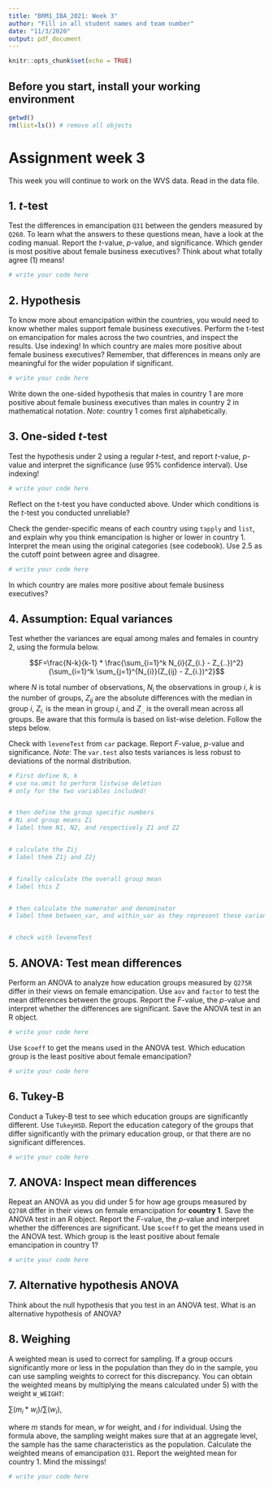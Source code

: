 ---
title: "BRM1_IBA_2021: Week 3"
author: "Fill in all student names and team number"
date: "11/3/2020"
output: pdf_document
---

```{r setup, include=FALSE}
knitr::opts_chunk$set(echo = TRUE)
```

## Before you start, install your working environment
```{r}
getwd()
rm(list=ls()) # remove all objects
```

# Assignment week 3 
This week you will continue to work on the WVS data. Read in the data file.

## 1. $t$-test
Test the differences in emancipation `Q31` between the genders measured by `Q260`. To learn what the answers to these questions mean, have a look at the coding manual. Report the $t$-value, $p$-value, and significance. Which gender is most positive about female business executives? Think about what totally agree (1) means!
```{r}
# write your code here
```

## 2. Hypothesis
To know more about emancipation within the countries, you would need to know whether males support female business executives. Perform the t-test on emancipation for males across the two countries, and inspect the results. Use indexing! 
In which country are males more positive about female business executives? Remember, that differences in means only are meaningful for the wider population if significant. 

```{r}
# write your code here
```

Write down the one-sided hypothesis that males in country 1 are more positive about female business executives than males in country 2 in mathematical notation. 
*Note*: country 1 comes first alphabetically.

## 3. One-sided $t$-test
Test the hypothesis under 2 using a regular $t$-test, and report $t$-value, $p$-value and interpret the significance (use 95% confidence interval). Use indexing! 
```{r}
# write your code here
```
Reflect on the t-test you have conducted above. Under which conditions is the $t$-test you conducted unreliable? 

Check the gender-specific means of each country using `tapply` and `list`, and explain why you think emancipation is higher or lower in country 1. Interpret the mean using the original categories (see codebook). Use 2.5 as the cutoff point between agree and disagree.

```{r}
# write your code here
```
In which country are males more positive about female business executives?

## 4. Assumption: Equal variances
Test whether the variances are equal among males and females in country 2, using the formula below.

$$F=\frac{N-k}{k-1} * \frac{\sum_{i=1}^k N_{i}(Z_{i.} - Z_{..})^2}{\sum_{i=1}^k  \sum_{j=1}^{N_{i}}(Z_{ij} - Z_{i.})^2}$$ 

where $N$ is total number of observations, $N_{i}$ the observations in group $i$, $k$ is the number of groups, $Z_{ij}$ are the absolute differences with the median in group $i$, $Z_{i.}$ is the mean in group $i$, and $Z_{..}$ is the overall mean across all groups. Be aware that this formula is based on list-wise deletion. Follow the steps below.

Check with `leveneTest` from `car` package. Report $F$-value, $p$-value and significance. *Note*: The `var.test` also tests variances is less robust to deviations of the normal distribution.
```{r}
# First define N, k
# use na.omit to perform listwise deletion 
# only for the two variables included!


# then define the group specific numbers
# Ni and group means Zi
# label them N1, N2, and respectively Z1 and Z2


# calculate the Zij
# label them Z1j and Z2j


# finally calculate the overall group mean 
# label this Z


# then calculate the numerator and denominator
# label them between_var, and within_var as they represent these variances


# check with leveneTest
```


## 5. ANOVA: Test mean differences
Perform an ANOVA to analyze how education groups measured by `Q275R` differ in their views on female emancipation. Use `aov` and `factor` to test the mean differences between the groups. Report the $F$-value, the $p$-value and interpret whether the differences are significant. Save the ANOVA test in an R object. 
```{r}
# write your code here
```

Use `$coeff` to get the means used in the ANOVA test. Which education group is the least positive about female emancipation? 

```{r}
# write your code here
```

## 6. Tukey-B
Conduct a Tukey-B test to see which education groups are significantly different. Use `TukeyHSD`. Report the education category of the groups that differ significantly with the primary education group, or that there are no significant differences. 
```{r}
# write your code here
```

## 7. ANOVA: Inspect mean differences
Repeat an ANOVA as you did under 5 for how age groups measured by `Q278R` differ in their views on female emancipation for **country 1**. Save the ANOVA test in an R object. Report the $F$-value, the $p$-value and interpret whether the differences are significant. Use `$coeff` to get the means used in the ANOVA test. Which group is the least positive about female emancipation in country 1? 

```{r}
# write your code here
```
## 7. Alternative hypothesis ANOVA
Think about the null hypothesis that you test in an ANOVA test. What is an alternative hypothesis of ANOVA?

## 8. Weighing
A weighted mean is used to correct for sampling. If a group occurs significantly more or less in the population than they do in the sample, you can use sampling weights to correct for this discrepancy. You can obtain the weighted means by multiplying the means calculated under 5) with the weight `W_WEIGHT`:

$\sum ({m}_{i}*{w}_{i})/\sum ({w}_{i})$, 

where $m$ stands for mean, $w$ for weight, and $i$ for individual. Using the formula above, the sampling weight makes sure that at an aggregate level, the sample has the same characteristics as the population. Calculate the weighted means of emancipation `Q31`. Report the weighted mean for country 1. Mind the missings!
```{r}
# write your code here
```
